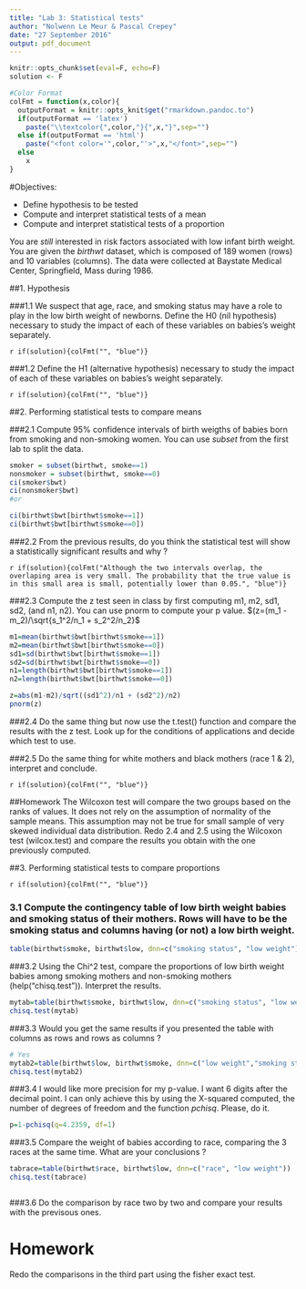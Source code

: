 ```yaml
---
title: "Lab 3: Statistical tests"
author: "Nolwenn Le Meur & Pascal Crepey"
date: "27 September 2016"
output: pdf_document
---
```



```r
knitr::opts_chunk$set(eval=F, echo=F)
solution <- F


```

```r
#Color Format
colFmt = function(x,color){
  outputFormat = knitr::opts_knit$get("rmarkdown.pandoc.to")
  if(outputFormat == 'latex')
    paste("\\textcolor{",color,"}{",x,"}",sep="")
  else if(outputFormat == 'html')
    paste("<font color='",color,"'>",x,"</font>",sep="")
  else
    x
}
```


#Objectives:

* Define hypothesis to be tested
* Compute and interpret statistical tests of a mean
* Compute and interpret statistical tests of a proportion

You are *still* interested in risk factors associated with low infant birth weight. You are given the  _birthwt_ dataset, which is composed of 189 women (rows) and 10 variables (columns). The data were collected at Baystate Medical Center, Springfield, Mass during 1986. 

##1. Hypothesis

###1.1 We suspect that age, race, and smoking status may have a role to play in the low birth weight of newborns. Define the H0 (nil hypothesis) necessary to study the impact of each of these variables on babies's weight separately.

`r if(solution){colFmt("", "blue")}`

###1.2 Define the H1 (alternative hypothesis) necessary to study the impact of each of these variables on babies's weight separately.

`r if(solution){colFmt("", "blue")}`

##2. Performing statistical tests to compare means

###2.1 Compute 95% confidence intervals of birth weigths of babies born from smoking and non-smoking women. You can use _subset_ from the first lab to split the data.  
```r
smoker = subset(birthwt, smoke==1)
nonsmoker = subset(birthwt, smoke==0)
ci(smoker$bwt)
ci(nonsmoker$bwt)
#or 

ci(birthwt$bwt[birthwt$smoke==1])
ci(birthwt$bwt[birthwt$smoke==0])
```

###2.2 From the previous results, do you think the statistical test will show a statistically significant results and why ?

`r if(solution){colFmt("Although the two intervals overlap, the overlaping area is very small. The probability that the true value is in this small area is small, potentially lower than 0.05.", "blue")}`

###2.3 Compute the z test seen in class by first computing m1, m2, sd1, sd2, (and n1, n2). You can use pnorm to compute your p value. $(z=(m_1 - m_2)/\sqrt{s_1^2/n_1 + s_2^2/n_2}$

```r
m1=mean(birthwt$bwt[birthwt$smoke==1])
m2=mean(birthwt$bwt[birthwt$smoke==0])
sd1=sd(birthwt$bwt[birthwt$smoke==1])
sd2=sd(birthwt$bwt[birthwt$smoke==0])
n1=length(birthwt$bwt[birthwt$smoke==1])
n2=length(birthwt$bwt[birthwt$smoke==0])

z=abs(m1-m2)/sqrt((sd1^2)/n1 + (sd2^2)/n2)
pnorm(z)
```

###2.4 Do the same thing but now use the t.test() function and compare the results with the z test. Look up for the conditions of applications and decide which test to use.

###2.5 Do the same thing for white mothers and black mothers (race 1 & 2), interpret and conclude.

`r if(solution){colFmt("", "blue")}`

##Homework
The Wilcoxon test will compare the two groups based on the ranks of values. It does not rely on the assumption of normality of the sample means. This assumption may not be true for small sample of very skewed individual data distribution. Redo 2.4 and 2.5 using the Wilcoxon test (wilcox.test) and compare the results you obtain with the one previously computed.

##3. Performing statistical tests to compare proportions

`r if(solution){colFmt("", "blue")}`

### 3.1 Compute the contingency table of low birth weight babies and smoking status of their mothers. Rows will have to be the smoking status and columns having (or not) a low birth weight.
```r
table(birthwt$smoke, birthwt$low, dnn=c("smoking status", "low weight"))
```

###3.2 Using the Chi^2 test, compare the proportions of low birth weight babies among smoking mothers and non-smoking mothers (help("chisq.test")). Interpret the results. 
```r
mytab=table(birthwt$smoke, birthwt$low, dnn=c("smoking status", "low weight"))
chisq.test(mytab)
```

###3.3 Would you get the same results if you presented the table with columns as rows and rows as columns ?
```r
# Yes
mytab2=table(birthwt$low, birthwt$smoke, dnn=c("low weight","smoking status"))
chisq.test(mytab2)
```

###3.4 I would like more precision for my p-value. I want 6 digits after the decimal point. I can only achieve this by using the X-squared computed, the number of degrees of freedom and the function _pchisq_. Please, do it.

```r
p=1-pchisq(q=4.2359, df=1)
```

###3.5 Compare the weight of babies according to race, comparing the 3 races at the same time. What are your conclusions ?
```r
tabrace=table(birthwt$race, birthwt$low, dnn=c("race", "low weight"))
chisq.test(tabrace)
```

```r
```
###3.6 Do the comparison by race two by two and compare your results with the previsous ones.

# Homework
Redo the comparisons in the third part using the fisher exact test.





